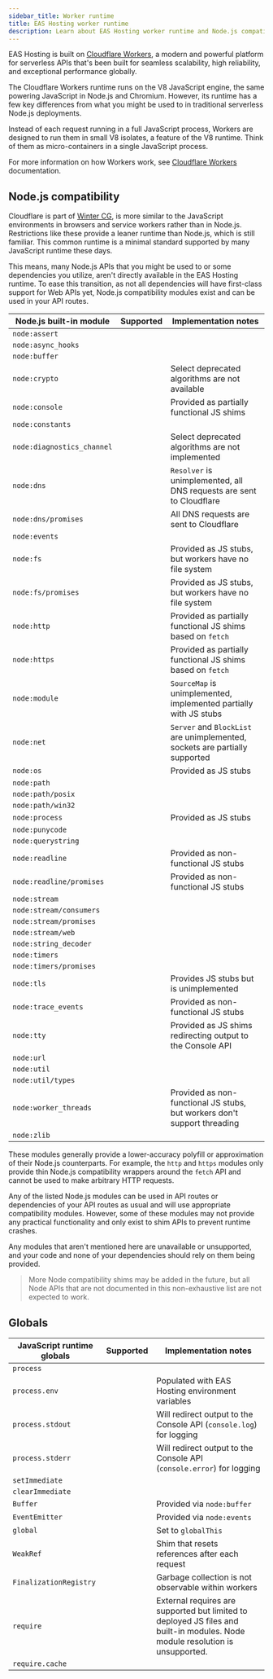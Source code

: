 ```yaml
---
sidebar_title: Worker runtime
title: EAS Hosting worker runtime
description: Learn about EAS Hosting worker runtime and Node.js compatibility.
---
```



EAS Hosting is built on [Cloudflare Workers](https://developers.cloudflare.com/workers/), a modern and powerful platform for serverless APIs that's been built for seamless scalability, high reliability, and exceptional performance globally.

The Cloudflare Workers runtime runs on the V8 JavaScript engine, the same powering JavaScript in Node.js and Chromium. However, its runtime has a few key differences from what you might be used to in traditional serverless Node.js deployments.

Instead of each request running in a full JavaScript process, Workers are designed to run them in small V8 isolates, a feature of the V8 runtime. Think of them as micro-containers in a single JavaScript process.

For more information on how Workers work, see [Cloudflare Workers](https://developers.cloudflare.com/workers/reference/how-workers-works/) documentation.

## Node.js compatibility

Cloudflare is part of [Winter CG](https://wintercg.org/), is more similar to the JavaScript environments in browsers and service workers rather than in Node.js. Restrictions like these provide a leaner runtime than Node.js, which is still familiar. This common runtime is a minimal standard supported by many JavaScript runtime these days.

This means, many Node.js APIs that you might be used to or some dependencies you utilize, aren't directly available in the EAS Hosting runtime. To ease this transition, as not all dependencies will have first-class support for Web APIs yet, Node.js compatibility modules exist and can be used in your API routes.

| Node.js built-in module    | Supported     | Implementation notes                                                        |
| -------------------------- | ------------- | --------------------------------------------------------------------------- |
| `node:assert`              | <YesIcon />   |                                                                             |
| `node:async_hooks`         | <YesIcon />   |                                                                             |
| `node:buffer`              | <YesIcon />   |                                                                             |
| `node:crypto`              | <YesIcon />   | Select deprecated algorithms are not available                              |
| `node:console`             | <AlertIcon /> | Provided as partially functional JS shims                                   |
| `node:constants`           | <YesIcon />   |                                                                             |
| `node:diagnostics_channel` | <YesIcon />   | Select deprecated algorithms are not implemented                            |
| `node:dns`                 | <YesIcon />   | `Resolver` is unimplemented, all DNS requests are sent to Cloudflare        |
| `node:dns/promises`        | <YesIcon />   | All DNS requests are sent to Cloudflare                                     |
| `node:events`              | <YesIcon />   |                                                                             |
| `node:fs`                  | <NoIcon />    | Provided as JS stubs, but workers have no file system                       |
| `node:fs/promises`         | <NoIcon />    | Provided as JS stubs, but workers have no file system                       |
| `node:http`                | <AlertIcon /> | Provided as partially functional JS shims based on `fetch`                  |
| `node:https`               | <AlertIcon /> | Provided as partially functional JS shims based on `fetch`                  |
| `node:module`              | <AlertIcon /> | `SourceMap` is unimplemented, implemented partially with JS stubs           |
| `node:net`                 | <AlertIcon /> | `Server` and `BlockList` are unimplemented, sockets are partially supported |
| `node:os`                  | <YesIcon />   | Provided as JS stubs                                                        |
| `node:path`                | <YesIcon />   |                                                                             |
| `node:path/posix`          | <YesIcon />   |                                                                             |
| `node:path/win32`          | <YesIcon />   |                                                                             |
| `node:process`             | <YesIcon />   | Provided as JS stubs                                                        |
| `node:punycode`            | <NoIcon />    |                                                                             |
| `node:querystring`         | <YesIcon />   |                                                                             |
| `node:readline`            | <NoIcon />    | Provided as non-functional JS stubs                                         |
| `node:readline/promises`   | <NoIcon />    | Provided as non-functional JS stubs                                         |
| `node:stream`              | <YesIcon />   |                                                                             |
| `node:stream/consumers`    | <YesIcon />   |                                                                             |
| `node:stream/promises`     | <YesIcon />   |                                                                             |
| `node:stream/web`          | <YesIcon />   |                                                                             |
| `node:string_decoder`      | <YesIcon />   |                                                                             |
| `node:timers`              | <YesIcon />   |                                                                             |
| `node:timers/promises`     | <YesIcon />   |                                                                             |
| `node:tls`                 | <NoIcon />    | Provides JS stubs but is unimplemented                                      |
| `node:trace_events`        | <AlertIcon /> | Provided as non-functional JS stubs                                         |
| `node:tty`                 | <YesIcon />   | Provided as JS shims redirecting output to the Console API                  |
| `node:url`                 | <YesIcon />   |                                                                             |
| `node:util`                | <YesIcon />   |                                                                             |
| `node:util/types`          | <YesIcon />   |                                                                             |
| `node:worker_threads`      | <NoIcon />    | Provided as non-functional JS stubs, but workers don't support threading    |
| `node:zlib`                | <YesIcon />   |                                                                             |

These modules generally provide a lower-accuracy polyfill or approximation of their Node.js counterparts.
For example, the `http` and `https` modules only provide thin Node.js compatibility wrappers around the `fetch` API and cannot be used to make arbitrary HTTP requests.

Any of the listed Node.js modules can be used in API routes or dependencies of your API routes as usual and will use appropriate compatibility modules. However, some of these modules may not provide any practical functionality and only exist to shim APIs to prevent runtime crashes.

Any modules that aren't mentioned here are unavailable or unsupported, and your code and none of your dependencies should rely on them being provided.

> More Node compatibility shims may be added in the future, but all Node APIs that are not documented in this non-exhaustive list are not expected to work.

## Globals

| JavaScript runtime globals | Supported     | Implementation notes                                                                                                          |
| -------------------------- | ------------- | ----------------------------------------------------------------------------------------------------------------------------- |
| `process`                  | <YesIcon />   |                                                                                                                               |
| `process.env`              | <YesIcon />   | Populated with EAS Hosting environment variables                                                                              |
| `process.stdout`           | <YesIcon />   | Will redirect output to the Console API (`console.log`) for logging                                                           |
| `process.stderr`           | <YesIcon />   | Will redirect output to the Console API (`console.error`) for logging                                                         |
| `setImmediate`             | <YesIcon />   |                                                                                                                               |
| `clearImmediate`           | <YesIcon />   |                                                                                                                               |
| `Buffer`                   | <YesIcon />   | Provided via `node:buffer`                                                                                                    |
| `EventEmitter`             | <YesIcon />   | Provided via `node:events`                                                                                                    |
| `global`                   | <YesIcon />   | Set to `globalThis`                                                                                                           |
| `WeakRef`                  | <YesIcon />   | Shim that resets references after each request                                                                                |
| `FinalizationRegistry`     | <NoIcon />    | Garbage collection is not observable within workers                                                                           |
| `require`                  | <AlertIcon /> | External requires are supported but limited to deployed JS files and built-in modules. Node module resolution is unsupported. |
| `require.cache`            | <NoIcon />    |                                                                                                                               |
